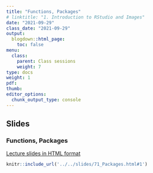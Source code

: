 ```yaml
---
title: "Functions, Packages"
# linktitle: "1. Introduction to RStudio and Images"
date: "2021-09-29"
class_date: "2021-09-29"
output:
  blogdown::html_page:
    toc: false
menu:
  class:
    parent: Class sessions
    weight: 7
type: docs
weight: 1
pdf:
thumb:
editor_options: 
  chunk_output_type: console
---
```


## Slides

### Functions, Packages

<a href="../../slides/71_Packages#1" target="_blank">Lecture slides in HTML format</a>

```r
knitr::include_url('../../slides/71_Packages.html#1')
```
